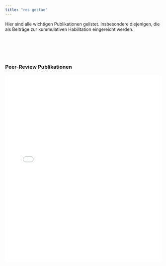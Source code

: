 ```yaml
---
title: "res gestae"
---
```


Hier sind alle wichtigen Publikationen gelistet. Insbesondere diejenigen, die als Beiträge zur kummulativen Habilitation eingereicht werden.


<br><br>
---

### Peer-Review Publikationen

<div style="position:relative;padding-bottom:75%;height:0;margin-bottom:20px;">
  <embed src="articles/grauhaardichte.pdf" type="application/pdf" width="100%" height="600px" />
</div>

[📥 PDF herunterladen](articles/grauhaardichte.pdf)

**Bibliographie:** [@blondberg2025]
---
